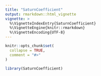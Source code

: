 ```yaml
---
title: "SaturnCoefficient"
output: rmarkdown::html_vignette
vignette: >
  %\VignetteIndexEntry{SaturnCoefficient}
  %\VignetteEngine{knitr::rmarkdown}
  %\VignetteEncoding{UTF-8}
---
```


```r
knitr::opts_chunk$set(
  collapse = TRUE,
  comment = "#>"
)
```

```r
library(SaturnCoefficient)
```
